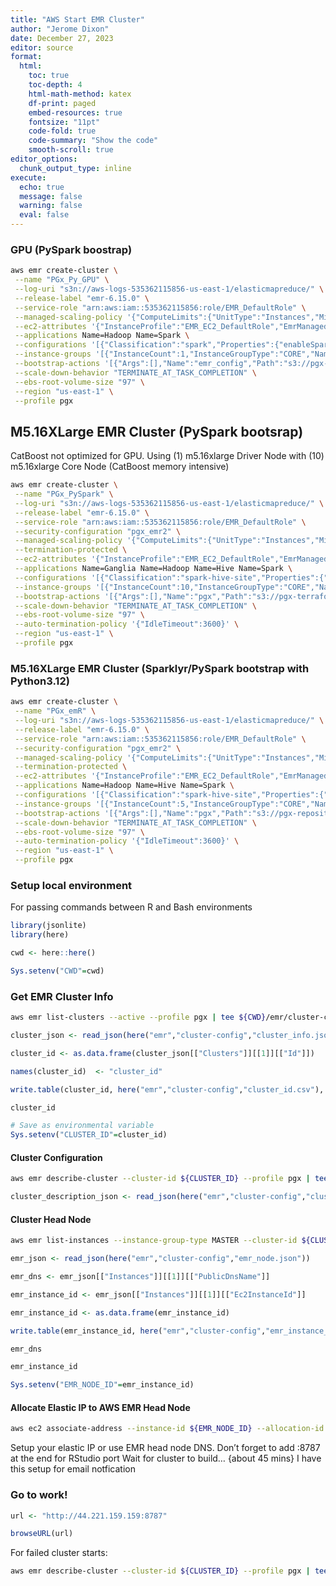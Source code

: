 ```yaml
---
title: "AWS Start EMR Cluster"
author: "Jerome Dixon"
date: December 27, 2023
editor: source
format:
  html:
    toc: true
    toc-depth: 4
    html-math-method: katex
    df-print: paged
    embed-resources: true
    fontsize: "11pt"
    code-fold: true
    code-summary: "Show the code"
    smooth-scroll: true
editor_options: 
  chunk_output_type: inline
execute:
  echo: true
  message: false
  warning: false
  eval: false
---
```


### GPU (PySpark boostrap)

```bash

aws emr create-cluster \
 --name "PGx_Py_GPU" \
 --log-uri "s3n://aws-logs-535362115856-us-east-1/elasticmapreduce/" \
 --release-label "emr-6.15.0" \
 --service-role "arn:aws:iam::535362115856:role/EMR_DefaultRole" \
 --managed-scaling-policy '{"ComputeLimits":{"UnitType":"Instances","MinimumCapacityUnits":2,"MaximumCapacityUnits":4,"MaximumOnDemandCapacityUnits":3,"MaximumCoreCapacityUnits":3}}' \
 --ec2-attributes '{"InstanceProfile":"EMR_EC2_DefaultRole","EmrManagedMasterSecurityGroup":"sg-063a1a27f01fac9b1","EmrManagedSlaveSecurityGroup":"sg-040af67bc708a5425","SubnetId":"subnet-07950d9f2eb4d936d"}' \
 --applications Name=Hadoop Name=Spark \
 --configurations '[{"Classification":"spark","Properties":{"enableSparkRapids":"true"}},{"Classification":"yarn-site","Properties":{"yarn.nodemanager.container-executor.class":"org.apache.hadoop.yarn.server.nodemanager.LinuxContainerExecutor","yarn.nodemanager.linux-container-executor.cgroups.hierarchy":"yarn","yarn.nodemanager.linux-container-executor.cgroups.mount":"true","yarn.nodemanager.linux-container-executor.cgroups.mount-path":"/sys/fs/cgroup","yarn.nodemanager.resource-plugins":"yarn.io/gpu","yarn.nodemanager.resource-plugins.gpu.allowed-gpu-devices":"auto","yarn.nodemanager.resource-plugins.gpu.path-to-discovery-executables":"/usr/bin","yarn.resource-types":"yarn.io/gpu"}},{"Classification":"container-executor","Configurations":[{"Classification":"gpu","Properties":{"module.enabled":"true"}},{"Classification":"cgroups","Properties":{"root":"/sys/fs/cgroup","yarn-hierarchy":"yarn"}}],"Properties":{}},{"Classification":"spark-defaults","Properties":{"spark.executor.cores":"2","spark.executor.extraLibraryPath":"/usr/local/cuda/targets/x86_64-linux/lib:/usr/local/cuda/extras/CUPTI/lib64:/usr/local/cuda/compat/lib:/usr/local/cuda/lib:/usr/local/cuda/lib64:/usr/lib/hadoop/lib/native:/usr/lib/hadoop-lzo/lib/native:/docker/usr/lib/hadoop/lib/native:/docker/usr/lib/hadoop-lzo/lib/native","spark.executor.memoryOverhead":"2G","spark.executor.resource.gpu.amount":"1","spark.executor.resource.gpu.discoveryScript":"/usr/lib/spark/scripts/gpu/getGpusResources.sh","spark.locality.wait":"0s","spark.plugins":"com.nvidia.spark.SQLPlugin","spark.rapids.memory.pinnedPool.size":"0","spark.rapids.sql.concurrentGpuTasks":"1","spark.sql.files.maxPartitionBytes":"512m","spark.sql.shuffle.partitions":"200","spark.submit.pyFiles":"/usr/lib/spark/jars/xgboost4j-spark_3.0-1.4.2-0.3.0.jar","spark.task.cpus":"1","spark.task.resource.gpu.amount":"0.5"}},{"Classification":"capacity-scheduler","Properties":{"yarn.scheduler.capacity.resource-calculator":"org.apache.hadoop.yarn.util.resource.DominantResourceCalculator"}},{"Classification":"spark-hive-site","Properties":{"hive.metastore.client.factory.class":"com.amazonaws.glue.catalog.metastore.AWSGlueDataCatalogHiveClientFactory"}}]' \
 --instance-groups '[{"InstanceCount":1,"InstanceGroupType":"CORE","Name":"CORE","InstanceType":"g4dn.2xlarge","EbsConfiguration":{"EbsBlockDeviceConfigs":[]}},{"InstanceCount":1,"InstanceGroupType":"MASTER","Name":"MASTER","InstanceType":"m5.16xlarge","EbsConfiguration":{"EbsBlockDeviceConfigs":[{"VolumeSpecification":{"VolumeType":"gp2","SizeInGB":256},"VolumesPerInstance":4}]}}]' \
 --bootstrap-actions '[{"Args":[],"Name":"emr_config","Path":"s3://pgx-terraform/emr-config/pgx_emr_gpu_bootstrap.sh"}]' \
 --scale-down-behavior "TERMINATE_AT_TASK_COMPLETION" \
 --ebs-root-volume-size "97" \
 --region "us-east-1" \
 --profile pgx

```

## M5.16XLarge EMR Cluster (PySpark bootsrap) 

CatBoost not optimized for GPU. Using (1) m5.16xlarge Driver Node with (10) m5.16xlarge Core Node (CatBoost memory intensive)

```bash

aws emr create-cluster \
 --name "PGx_PySpark" \
 --log-uri "s3n://aws-logs-535362115856-us-east-1/elasticmapreduce/" \
 --release-label "emr-6.15.0" \
 --service-role "arn:aws:iam::535362115856:role/EMR_DefaultRole" \
 --security-configuration "pgx_emr2" \
 --managed-scaling-policy '{"ComputeLimits":{"UnitType":"Instances","MinimumCapacityUnits":2,"MaximumCapacityUnits":20,"MaximumOnDemandCapacityUnits":20,"MaximumCoreCapacityUnits":20}}' \
 --termination-protected \
 --ec2-attributes '{"InstanceProfile":"EMR_EC2_DefaultRole","EmrManagedMasterSecurityGroup":"sg-063a1a27f01fac9b1","EmrManagedSlaveSecurityGroup":"sg-040af67bc708a5425","AdditionalMasterSecurityGroups":[],"AdditionalSlaveSecurityGroups":[],"SubnetId":"subnet-07950d9f2eb4d936d"}' \
 --applications Name=Ganglia Name=Hadoop Name=Hive Name=Spark \
 --configurations '[{"Classification":"spark-hive-site","Properties":{"hive.metastore.client.factory.class":"com.amazonaws.glue.catalog.metastore.AWSGlueDataCatalogHiveClientFactory"}},{"Classification":"hive-site","Properties":{"hive.metastore.client.factory.class":"com.amazonaws.glue.catalog.metastore.AWSGlueDataCatalogHiveClientFactory"}}]' \
 --instance-groups '[{"InstanceCount":10,"InstanceGroupType":"CORE","Name":"Core","InstanceType":"m5.16xlarge","EbsConfiguration":{"EbsBlockDeviceConfigs":[{"VolumeSpecification":{"VolumeType":"gp2","SizeInGB":256},"VolumesPerInstance":4}]}},{"InstanceCount":1,"InstanceGroupType":"MASTER","Name":"Primary","InstanceType":"m5.16xlarge","EbsConfiguration":{"EbsBlockDeviceConfigs":[{"VolumeSpecification":{"VolumeType":"gp3","Iops":3000,"SizeInGB":100,"Throughput":125},"VolumesPerInstance":1}]}},{"InstanceCount":5,"InstanceGroupType":"TASK","Name":"Task - 1","InstanceType":"m5.xlarge","EbsConfiguration":{"EbsBlockDeviceConfigs":[{"VolumeSpecification":{"VolumeType":"gp3","Iops":3000,"SizeInGB":100,"Throughput":125},"VolumesPerInstance":1}]}}]' \
 --bootstrap-actions '[{"Args":[],"Name":"pgx","Path":"s3://pgx-terraform/emr-config/pgx_emr_bootstrap.sh"}]' \
 --scale-down-behavior "TERMINATE_AT_TASK_COMPLETION" \
 --ebs-root-volume-size "97" \
 --auto-termination-policy '{"IdleTimeout":3600}' \
 --region "us-east-1" \
 --profile pgx

```

### M5.16XLarge EMR Cluster (Sparklyr/PySpark bootstrap with Python3.12) 

```bash

aws emr create-cluster \
 --name "PGx_emR" \
 --log-uri "s3n://aws-logs-535362115856-us-east-1/elasticmapreduce/" \
 --release-label "emr-6.15.0" \
 --service-role "arn:aws:iam::535362115856:role/EMR_DefaultRole" \
 --security-configuration "pgx_emr2" \
 --managed-scaling-policy '{"ComputeLimits":{"UnitType":"Instances","MinimumCapacityUnits":2,"MaximumCapacityUnits":20,"MaximumOnDemandCapacityUnits":20,"MaximumCoreCapacityUnits":20}}' \
 --termination-protected \
 --ec2-attributes '{"InstanceProfile":"EMR_EC2_DefaultRole","EmrManagedMasterSecurityGroup":"sg-063a1a27f01fac9b1","EmrManagedSlaveSecurityGroup":"sg-040af67bc708a5425","AdditionalMasterSecurityGroups":[],"AdditionalSlaveSecurityGroups":[],"SubnetId":"subnet-07950d9f2eb4d936d"}' \
 --applications Name=Hadoop Name=Hive Name=Spark \
 --configurations '[{"Classification":"spark-hive-site","Properties":{"hive.metastore.client.factory.class":"com.amazonaws.glue.catalog.metastore.AWSGlueDataCatalogHiveClientFactory"}},{"Classification":"hive-site","Properties":{"hive.metastore.client.factory.class":"com.amazonaws.glue.catalog.metastore.AWSGlueDataCatalogHiveClientFactory"}}]' \
 --instance-groups '[{"InstanceCount":5,"InstanceGroupType":"CORE","Name":"Core","InstanceType":"m5.16xlarge","EbsConfiguration":{"EbsBlockDeviceConfigs":[{"VolumeSpecification":{"VolumeType":"gp2","SizeInGB":256},"VolumesPerInstance":4}]}},{"InstanceCount":1,"InstanceGroupType":"MASTER","Name":"Primary","InstanceType":"m5.16xlarge","EbsConfiguration":{"EbsBlockDeviceConfigs":[{"VolumeSpecification":{"VolumeType":"gp3","Iops":3000,"SizeInGB":100,"Throughput":125},"VolumesPerInstance":1}]}},{"InstanceCount":5,"InstanceGroupType":"TASK","Name":"Task - 1","InstanceType":"m5.16xlarge","EbsConfiguration":{"EbsBlockDeviceConfigs":[{"VolumeSpecification":{"VolumeType":"gp3","Iops":3000,"SizeInGB":100,"Throughput":125},"VolumesPerInstance":1}]}}]' \
 --bootstrap-actions '[{"Args":[],"Name":"pgx","Path":"s3://pgx-repository/emr-config/pgx_ade_python312_bootstrap.sh"}]' \
 --scale-down-behavior "TERMINATE_AT_TASK_COMPLETION" \
 --ebs-root-volume-size "97" \
 --auto-termination-policy '{"IdleTimeout":3600}' \
 --region "us-east-1" \
 --profile pgx

```


### Setup local environment 

For passing commands between R and Bash environments

```r

library(jsonlite)
library(here)

cwd <- here::here()

Sys.setenv("CWD"=cwd)

```

### Get EMR Cluster Info

```sh

aws emr list-clusters --active --profile pgx | tee ${CWD}/emr/cluster-config/cluster_info.json

```


```r

cluster_json <- read_json(here("emr","cluster-config","cluster_info.json"))

cluster_id <- as.data.frame(cluster_json[["Clusters"]][[1]][["Id"]])

names(cluster_id)  <- "cluster_id"

write.table(cluster_id, here("emr","cluster-config","cluster_id.csv"), sep = ";", col.names = FALSE, row.names = FALSE)

cluster_id

# Save as environmental variable
Sys.setenv("CLUSTER_ID"=cluster_id)

```

#### Cluster Configuration

```sh

aws emr describe-cluster --cluster-id ${CLUSTER_ID} --profile pgx | tee ${CWD}/emr/cluster-config/cluster_description.json

```


```r


cluster_description_json <- read_json(here("emr","cluster-config","cluster_description.json"))


```

#### Cluster Head Node

```sh

aws emr list-instances --instance-group-type MASTER --cluster-id ${CLUSTER_ID} --profile pgx | tee ${CWD}/emr/cluster-config/emr_node.json

```



```r

emr_json <- read_json(here("emr","cluster-config","emr_node.json"))

emr_dns <- emr_json[["Instances"]][[1]][["PublicDnsName"]]

emr_instance_id <- emr_json[["Instances"]][[1]][["Ec2InstanceId"]]

emr_instance_id <- as.data.frame(emr_instance_id)

write.table(emr_instance_id, here("emr","cluster-config","emr_instance_id.csv"), sep = ";", col.names = FALSE, row.names = FALSE)

emr_dns

emr_instance_id

Sys.setenv("EMR_NODE_ID"=emr_instance_id)

```

#### Allocate Elastic IP to AWS EMR Head Node

```sh

aws ec2 associate-address --instance-id ${EMR_NODE_ID} --allocation-id eipalloc-0d2b32dc1f19a9a4a --profile pgx

```

Setup your elastic IP or use EMR head node DNS. Don't forget to add :8787 at the end for RStudio port
Wait for cluster to build... {about 45 mins}
I have this setup for email notfication


### Go to work!


```r

url <- "http://44.221.159.159:8787"

browseURL(url)


```


For failed cluster starts:

```bash

aws emr describe-cluster --cluster-id ${CLUSTER_ID} --profile pgx | tee ${CWD}/cluster-config/bad_cluster_info.json

```
